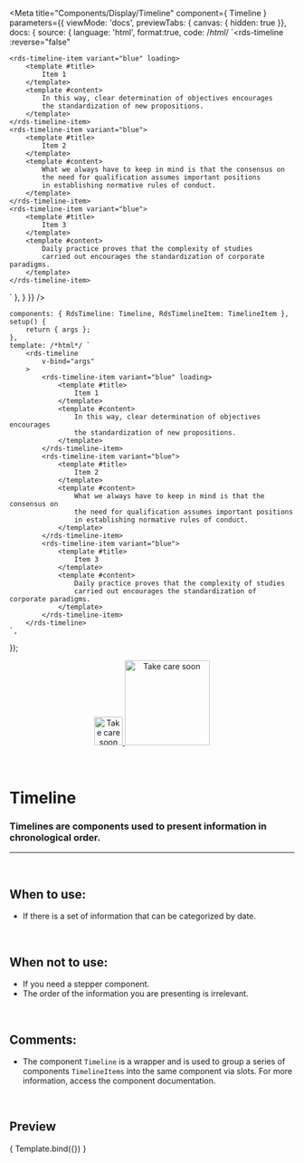 
<Meta
	title="Components/Display/Timeline"
	component={ Timeline }
	parameters={{
		viewMode: 'docs',
		previewTabs: { canvas: { hidden: true }},
		docs: {
			source: {
				language: 'html',
				format:true,
				code: /*html*/ 
`<rds-timeline
	:reverse="false"
>
	<rds-timeline-item variant="blue" loading>
		<template #title>
			Item 1
		</template>
		<template #content>
			In this way, clear determination of objectives encourages
			the standardization of new propositions.
		</template>
	</rds-timeline-item> 
	<rds-timeline-item variant="blue">
		<template #title>
			Item 2
		</template>
		<template #content>
			What we always have to keep in mind is that the consensus on
			the need for qualification assumes important positions
			in establishing normative rules of conduct.
		</template>
	</rds-timeline-item>
	<rds-timeline-item variant="blue">
		<template #title>
			Item 3
		</template>
		<template #content>
			Daily practice proves that the complexity of studies
			carried out encourages the standardization of corporate paradigms.
		</template>
	</rds-timeline-item>
</rds-timeline>`
			},
		}
	}}
/>

	components: { RdsTimeline: Timeline, RdsTimelineItem: TimelineItem },
	setup() {
		return { args };
	},
	template: /*html*/ `
		<rds-timeline
			v-bind="args" 
		>
			<rds-timeline-item variant="blue" loading>
				<template #title>
					Item 1
				</template>
				<template #content>
					In this way, clear determination of objectives encourages
					the standardization of new propositions.
				</template>
			</rds-timeline-item> 
			<rds-timeline-item variant="blue">
				<template #title>
					Item 2
				</template>
				<template #content>
					What we always have to keep in mind is that the consensus on
					the need for qualification assumes important positions
					in establishing normative rules of conduct.
				</template>
			</rds-timeline-item>
			<rds-timeline-item variant="blue">
				<template #title>
					Item 3
				</template>
				<template #content>
					Daily practice proves that the complexity of studies
					carried out encourages the standardization of corporate paradigms.
				</template>
			</rds-timeline-item>
		</rds-timeline>
	`,
});

<div align="center" style={{display: 'flex'}}>
    <a href="https://rahulaher.netlify.app">
        <img src="https://rahulaher.netlify.app/img/logo/glyph-black-colored.svg" alt="Take care soon" width="50" />
        <img src="https://rahulaher.netlify.app/img/logo/word-black-colored.svg" alt="Take care soon" width="150" />
    </a>
</div>

<br />
<br />

# Timeline

### Timelines are components used to present information in chronological order.

---
<br />

## When to use:
- If there is a set of information that can be categorized by date.


<br />

## When not to use:
- If you need a stepper component.
- The order of the information you are presenting is irrelevant.

<br />

## Comments:
- The component `Timeline` is a wrapper and is used to group a series of components `TimelineItems` into the same component via slots. For more information, access the component documentation.

<br />

## Preview

<Canvas>
	<Story
		name="Timeline"
		args={{
			reverse: false,
		}}
	>
		{ Template.bind({}) }
	</Story>
</Canvas>

<ArgsTable story="Timeline" />